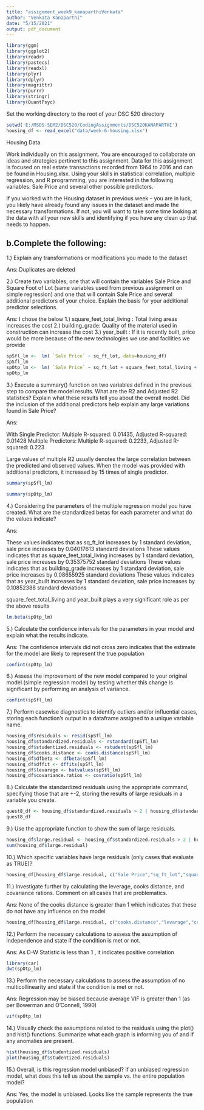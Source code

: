 ---
title: "assignment_week9_kanaparthiVenkata"
author: "Venkata Kanaparthi"
date: "5/15/2021"
output: pdf_document
---


```{r include=TRUE, echo=FALSE}
library(ggm)
library(ggplot2)
library(readr)
library(pastecs)
library(readxl)
library(plyr)
library(dplyr)
library(magrittr)
library(purrr)
library(stringr)
library(QuantPsyc)
```

Set the working directory to the root of your DSC 520 directory

```{r include=TRUE, , echo=FALSE}
setwd('E:/MSDS-SEM2/DSC520/CodingAssignments/DSC520KANAPARTHI')
housing_df <- read_excel("data/week-6-housing.xlsx")
```

Housing Data

Work individually on this assignment. You are encouraged to collaborate on ideas and strategies pertinent to this assignment. Data for this assignment is focused on real estate transactions recorded from 1964 to 2016 and can be found in Housing.xlsx. Using your skills in statistical correlation, multiple regression, and R programming, you are interested in the following variables: Sale Price and several other possible predictors.

  If you worked with the Housing dataset in previous week – you are in luck, you likely have already found any issues in the dataset and made the necessary transformations. If not, you will want to take some time looking at the data with all your new skills and identifying if you have any clean up that needs to happen.
  
## b.Complete the following:

1.) Explain any transformations or modifications you made to the dataset
  
Ans: Duplicates are deleted

2.) Create two variables; one that will contain the variables Sale Price and Square Foot of Lot (same variables used from previous assignment on simple regression) and one that will contain Sale Price and several additional predictors of your choice. Explain the basis for your additional predictor selections.

Ans: I chose the below 
  1.) square_feet_total_living : Total living areas increases the cost
  2.) building_grade: Quality of the material used in construction can increase the cost 
  3.) year_built : If it is recently built, price would be more because of the new technologies we use and facilities we provide


```{r include=TRUE}
spSfl_lm <-  lm( `Sale Price` ~ sq_ft_lot, data=housing_df)
spSfl_lm
spOtp_lm <-  lm( `Sale Price` ~ sq_ft_lot + square_feet_total_living + building_grade + year_built, data=housing_df)
spOtp_lm
```

3.) Execute a summary() function on two variables defined in the previous step to compare the model results. What are the R2 and Adjusted R2 statistics? Explain what these results tell you about the overall model. Did the inclusion of the additional predictors help explain any large variations found in Sale Price?

Ans:

With Single Predictor: Multiple R-squared:  0.01435,	Adjusted R-squared:  0.01428 
Multiple Predictors: Multiple R-squared:  0.2233,	Adjusted R-squared:  0.223

Large values of multiple R2 usually denotes the large correlation between the predicted and observed values. When the model was provided with additional predictors, it increased by 15 times of single predictor.

```{r include=TRUE}
summary(spSfl_lm)
```
```{r include=TRUE}
summary(spOtp_lm)
```

4.) Considering the parameters of the multiple regression model you have created. What are the standardized betas for each parameter and what do the values indicate?

Ans:

These values indicates that as sq_ft_lot increases by 1 standard deviation, sale price increases by 0.04017613 standard deviations
These values indicates that as square_feet_total_living increases by 1 standard deviation, sale price increases by 0.35375752 standard deviations
These values indicates that as building_grade increases by 1 standard deviation, sale price increases by 0.08655925 standard deviations
These values indicates that as year_built increases by 1 standard deviation, sale price increases by 0.10852388 standard deviations

square_feet_total_living and year_built plays a very significant role as per the above results

```{r include=TRUE}
lm.beta(spOtp_lm)
```

5.) Calculate the confidence intervals for the parameters in your model and explain what the results indicate.

Ans: The confidence intervals did not cross zero indicates that the estimate for the model are likely to represent the true population



```{r include=TRUE}
confint(spOtp_lm)
```

6.) Assess the improvement of the new model compared to your original model (simple regression model) by testing whether this change is significant by performing an analysis of variance.

```{r include=TRUE}
confint(spSfl_lm)
```

7.) Perform casewise diagnostics to identify outliers and/or influential cases, storing each function's output in a dataframe assigned to a unique variable name.

```{r include=TRUE}
housing_df$residuals <- resid(spSfl_lm)
housing_df$standardized.residuals <- rstandard(spSfl_lm)
housing_df$studentized.residuals <- rstudent(spSfl_lm)
housing_df$cooks.distance <- cooks.distance(spSfl_lm)
housing_df$dfbeta <- dfbeta(spSfl_lm)
housing_df$dffit <- dffits(spSfl_lm)
housing_df$levarage <- hatvalues(spSfl_lm)
housing_df$covariance.ratios <- covratio(spSfl_lm)
```

8.) Calculate the standardized residuals using the appropriate command, specifying those that are +-2, storing the results of large residuals in a variable you create.

```{r include=TRUE}
quest8_df <- housing_df$standardized.residuals > 2 | housing_df$standardized.residuals < -2
quest8_df
```

9.) Use the appropriate function to show the sum of large residuals.

```{r include=TRUE}
housing_df$large.residual <- housing_df$standardized.residuals > 2 | housing_df$standardized.residuals < -2
sum(housing_df$large.residual)
```

10.) Which specific variables have large residuals (only cases that evaluate as TRUE)?

```{r include=TRUE}
housing_df[housing_df$large.residual, c("Sale Price","sq_ft_lot","square_feet_total_living","building_grade" ,"year_built","standardized.residuals")]
```

11.) Investigate further by calculating the leverage, cooks distance, and covariance rations. Comment on all cases that are problematics.

Ans: None of the cooks distance is greater than 1 which indicates that these do not have any influence on the model

```{r include=TRUE}
housing_df[housing_df$large.residual, c("cooks.distance","levarage","covariance.ratios")]
```

12.) Perform the necessary calculations to assess the assumption of independence and state if the condition is met or not.

Ans: As D-W Statistic is less than 1 , it indicates positive correlation

```{r include=TRUE, echo=FALSE}
library(car)
dwt(spOtp_lm)
```

13.) Perform the necessary calculations to assess the assumption of no multicollinearity and state if the condition is met or not.

Ans: Regression may be biased because average VIF is greater than 1 (as per Bowerman and O'Connell, 1990)
```{r include=TRUE}
vif(spOtp_lm)
```
14.) Visually check the assumptions related to the residuals using the plot() and hist() functions. Summarize what each graph is informing you of and if any anomalies are present.
```{r include=TRUE}
hist(housing_df$studentized.residuals)
plot(housing_df$studentized.residuals)
```
15.) Overall, is this regression model unbiased? If an unbiased regression model, what does this tell us about the sample vs. the entire population model?

Ans: Yes, the model is unbiased. Looks like the sample represents the true population













